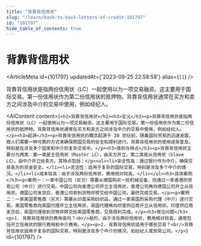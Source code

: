 ```yaml
---
title: "背靠背信用状"
slug: "/learn/back-to-back-letters-of-credit-101797"
id: "101797"
hide_table_of_contents: true
---
```



# 背靠背信用状

<ArticleMeta id={101797} updatedAt={'2023-09-25 22:58:58'} alias={`[]`} />
<div className='border-solid border-b border-t-0 my-4 border-[var(--ifm-color-gray-300)]' />

背靠背信用状是指两份信用状（LC）一起使用以为一项交易融资。这主要用于国际交易。第一份信用状作为第二份信用状的抵押物。背靠背信用状通常在买方和卖方之间涉及中介的交易中使用，例如经纪人。

<AIContent content={`<h2>背靠背信用状</h2><h3>定义</h3><p>背靠背信用状是指两份信用状（LC）一起使用以为一项交易融资。这主要用于国际交易。第一份信用状作为第二份信用状的抵押物。背靠背信用状通常在买方和卖方之间涉及中介的交易中使用，例如经纪人。</p><h3>起源</h3><p>背靠背信用状的概念起源于 20 世纪初，随着国际贸易的迅速发展，商人们需要一种可靠的方式来确保跨国交易的安全和顺利进行。背靠背信用状的使用逐渐普及，特别是在涉及多个国家和中介的复杂交易中。</p><h3>类别与特点</h3><p>背靠背信用状主要分为两类：第一类是主信用状（Master LC），由买方开立，第二类是从信用状（Slave LC），由中介开立给卖方。其特点包括：</p><ul><li>安全性高：通过银行作为中介，确保交易各方的资金安全。</li><li>灵活性：适用于复杂的国际交易，特别是涉及多个中介的情况。</li><li>成本较高：由于涉及两份信用状，费用相对较高。</li></ul><h3>具体案例</h3><p>案例一：一家中国公司（买方）需要从德国购买一批机械设备，但通过一家香港的贸易公司（中介）进行交易。中国公司向香港公司开立主信用状，香港公司再向德国公司开立从信用状。德国公司发货后，香港公司收到货物并转交给中国公司，最终完成交易。</p><p>案例二：一家美国零售商（买方）需要从印度采购纺织品，通过一家英国的采购代理（中介）进行交易。美国零售商向英国代理开立主信用状，英国代理再向印度供应商开立从信用状。印度供应商发货后，英国代理收到货物并转交给美国零售商，交易顺利完成。</p><h3>常见问题</h3><p>1. 背靠背信用状的费用高吗？<br/>是的，由于涉及两份信用状，费用相对较高，通常包括开立信用状的银行费用和中介费用。</p><p>2. 背靠背信用状适用于哪些交易？<br/>背靠背信用状适用于复杂的国际交易，特别是涉及多个中介的情况，如经纪人或贸易公司。</p>`} id={101797} />
